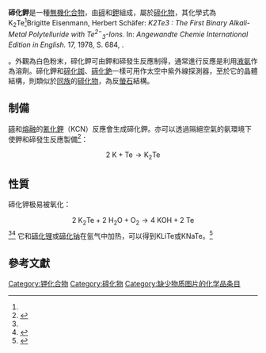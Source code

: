 {{chembox
| verifiedrevid = 
|   Name = 碲化鉀
|   CustomizedImage = [[File:CaF2_polyhedra.png|250px]]<br/><center>K<sup>+</sup>: <span style="color:#99CC00; background-color:#99CC00;">__</span> 　 Te<sup>2-</sup>: <span style="color:#C0C0C0; background-color:#C0C0C0;">__</span></center> 
|   OtherNames =
| Section1 = {{Chembox Identifiers
|   CASNo = 12142-40-4
|   CASNo_Ref = {{cascite|correct|CAS}}
| SMILES = [K+].[Te-2].[K+]
  }}
| Section2 = {{Chembox Properties
|   Formula = K<sub>2</sub>Te
|   Appearance = 淡黄色粉末，在空气中迅速变灰<ref>{{cite journal|journal=Inorganica Chimica Acta|volume=176|issue=2|language=en|date=1990-10|pages=271–275|doi=10.1016/S0020-1693(00)84855-0|url=https://linkinghub.elsevier.com/retrieve/pii/S0020169300848550|title=Synthesis and characterization of potassium polytellurides in liquid ammonia solution|accessdate=2019-11-23|author=Linda D. Schultz|archive-date=2020-06-04|archive-url=https://web.archive.org/web/20200604043807/https://linkinghub.elsevier.com/retrieve/pii/S0020169300848550|dead-url=no}}</ref>
|   MolarMass = 298.64 g/mol
|   Density = 
|   Solubility = 
|   MeltingPt = 874 °C
|   BoilingPt = }}
| Section8 = {{Chembox Related
|   OtherCations = [[碲化鋰|碲化鋰]]、[[碲化鈉|碲化鈉]]、[[碲化銣|碲化銣]]、[[碲化銫|碲化銫]]
|   OtherAnions = [[氧化鉀|氧化鉀]]、[[硫化鉀|硫化鉀]]、[[硒化鉀|硒化鉀]]、[[釙化鉀|釙化鉀]]
 }}
}}
'''碲化鉀'''是一種[[無機化合物|無機化合物]]，由[[碲|碲]]和[[鉀|鉀]]組成，屬於[[碲化物|碲化物]]，其化學式為K<sub>2</sub>Te<ref name="DOI10.1002/anie.197806841">Brigitte Eisenmann, Herbert Schäfer: ''K2Te3 : The First Binary Alkali-Metal Polytelluride with Te<sup>2−</sup><sub>3</sub>-Ions.'' In: ''Angewandte Chemie International Edition in English.'' 17, 1978, S. 684, {{DOI|10.1002/anie.197806841}}.</ref>。外觀為白色粉末，碲化鉀可由鉀和碲發生反應制得，通常進行反應是利用[[液氨|液氨]]作為溶劑。碲化鉀和[[碲化銣|碲化銣]]、[[碲化銫|碲化銫]]一樣可用作太空中紫外線探測器，至於它的晶體結構，則類似於[[同族|同族]]的[[碲化物|碲化物]]，為反[[螢石|螢石]]結構。

== 制備 ==
[[碲|碲]]和[[熔融|熔融]]的[[氰化鉀|氰化鉀]]（KCN）反應會生成碲化鉀。亦可以透過隔絕空氣的氨環境下使鉀和碲發生反應製備<ref name="Wolfgang A. Herrmann, Christian Erich Zybill">{{Cite book| author=Wolfgang A. Herrmann, Christian Erich Zybill | title=Synthetic Methods of Organometallic and Inorganic Chemistry, Volume 4, 1997 Volume 4: Sulfur, Selenium and Tellurium | publisher=Georg Thieme Verlag | ISBN=3-13-179191-8 | year=2014 | Online={{Google Buch | BuchID=VIuZAwAAQBAJ | page=191 }} | page=191 }}</ref>：
:<math>\mathrm{2 \ K + Te \longrightarrow K_2Te}</math>

== 性質 ==
碲化钾极易被氧化：
:<math>\mathrm{2 \ K_2Te + 2 \ H_2O + O_2 \longrightarrow 4 \ KOH + 2 \ Te}</math><ref name="Wolfgang A. Herrmann, Christian Erich Zybill" /><ref name="Adolf Pinner">{{Literatur| Autor=Adolf Pinner | Titel=Repetitorium Der Anorganischen Chemie  | Verlag=Рипол Классик | ISBN=978-5-87746-719-4 | Jahr=1885 | Online={{Google Buch | BuchID=P8QOAwAAQBAJ | Seite=116 }} | Seiten=116 }}</ref>
它和[[碲化锂|碲化锂]]或[[碲化钠|碲化钠]]在氩气中加热，可以得到KLiTe或KNaTe。<ref>{{cite journal|journal=Zeitschrift für Naturforschung B|volume=44|issue=12|issn=1865-7117|date=1989-12-01|pages=1602–1604|doi=10.1515/znb-1989-1224|url=https://www.degruyter.com/view/journals/znb/44/12/article-p1602.xml|title=Notizen: Erste Interalkalimetalltelluride: NaLiTe, KLiTe, KNaTe / First Inter Alkali Metal Tellurides: NaLiTe, KLiTe, KNaTe|accessdate=2020-07-04|author=Rolf-D. Hitzbleck, Petra Vogt, Horst Sabrowsky}}</ref>

== 參考文獻 ==
{{reflist}}


{{鉀化合物}}
{{碲化合物}}

[[Category:钾化合物|Category:钾化合物]]
[[Category:碲化物|Category:碲化物]]
[[Category:缺少物质图片的化学品条目|Category:缺少物质图片的化学品条目]]